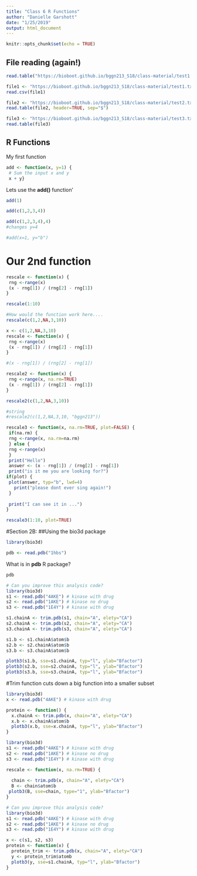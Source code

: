 ```yaml
---
title: "Class 6 R Functions"
author: "Danielle Garshott"
date: "1/25/2019"
output: html_document
---
```


```r
knitr::opts_chunk$set(echo = TRUE)
```

## File reading (again!)

```r
read.table("https://bioboot.github.io/bggn213_S18/class-material/test1.txt", header=TRUE, sep=",")
```

```r
file1 <- "https://bioboot.github.io/bggn213_S18/class-material/test1.txt"
read.csv(file1)
```

```r
file2 <- "https://bioboot.github.io/bggn213_S18/class-material/test2.txt"
read.table(file2, header=TRUE, sep="$")
```

```r
file3 <- "https://bioboot.github.io/bggn213_S18/class-material/test3.txt"
read.table(file3)
```

## R Functions

My first function

```r
add <- function(x, y=1) {
 # Sum the input x and y
 x + y}
```

Lets use the **add()** function'

```r
add(1)
```
```r
add(c(1,2,3,4))
```

```r
add(c(1,2,3,4),4)
#changes y=4
```

```r
#add(x=1, y="b")
```

# Our 2nd function 
```r
rescale <- function(x) {
 rng <-range(x)
 (x - rng[1]) / (rng[2] - rng[1])
}
```

```r
rescale(1:10)
```


```r
#How would the function work here....
rescale(c(1,2,NA,3,10))
```

```r
x <- c(1,2,NA,3,10)
rescale <- function(x) {
 rng <-range(x)
 (x - rng[1]) / (rng[2] - rng[1])
}

#(x - rng[1]) / (rng[2] - rng[1])

```

```r
rescale2 <- function(x) {
 rng <-range(x, na.rm=TRUE)
 (x - rng[1]) / (rng[2] - rng[1])
}
```
```r
rescale2(c(1,2,NA,3,10))
```

```r
#string
#rescale2(c(1,2,NA,3,10, "bggn213"))
```

```r
rescale3 <- function(x, na.rm=TRUE, plot=FALSE) {
 if(na.rm) {
 rng <-range(x, na.rm=na.rm)
 } else {
 rng <-range(x)
 }
 print("Hello")
 answer <- (x - rng[1]) / (rng[2] - rng[1])
 print("is it me you are looking for?")
if(plot) {
 plot(answer, typ="b", lwd=4)
   print("please dont ever sing again!")
 }
 
 print("I can see it in ...")
}


```

```r
rescale3(1:10, plot=TRUE)
```


#Section 2B:
##Using the bio3d package
```r
library(bio3d)
```


```r
pdb <- read.pdb("1hbs")
```

What is in **pdb** R package?
```r
pdb
```

```r
# Can you improve this analysis code?
library(bio3d)
s1 <- read.pdb("4AKE") # kinase with drug
s2 <- read.pdb("1AKE") # kinase no drug
s3 <- read.pdb("1E4Y") # kinase with drug

s1.chainA <- trim.pdb(s1, chain="A", elety="CA")
s2.chainA <- trim.pdb(s2, chain="A", elety="CA")
s3.chainA <- trim.pdb(s3, chain="A", elety="CA")

s1.b <- s1.chainA$atom$b
s2.b <- s2.chainA$atom$b
s3.b <- s3.chainA$atom$b

plotb3(s1.b, sse=s1.chainA, typ="l", ylab="Bfactor")
plotb3(s2.b, sse=s2.chainA, typ="l", ylab="Bfactor")
plotb3(s3.b, sse=s3.chainA, typ="l", ylab="Bfactor")
```

#Trim function cuts down a big function into a smaller subset

```r
library(bio3d)
x <- read.pdb("4AKE") # kinase with drug

protein <- function() {
  x.chainA <- trim.pdb(x, chain="A", elety="CA")
  x.b <- x.chainA$atom$b
  plotb3(x.b, sse=x.chainA, typ="l", ylab="Bfactor")
}
```


```r
library(bio3d)
s1 <- read.pdb("4AKE") # kinase with drug
s2 <- read.pdb("1AKE") # kinase no drug
s3 <- read.pdb("1E4Y") # kinase with drug

rescale <- function(x, na.rm=TRUE) {
  
  chain <- trim.pdb(x, chain="A", elety="CA")
  B <- chain$atom$b
 plotb3(B, sse=chain, type="1", ylab="Bfactor")
}

```


```r
# Can you improve this analysis code?
library(bio3d)
s1 <- read.pdb("4AKE") # kinase with drug
s2 <- read.pdb("1AKE") # kinase no drug
s3 <- read.pdb("1E4Y") # kinase with drug

x <- c(s1, s2, s3)
protein <- function(x) {
  protein_trim <- trim.pdb(x, chain="A", elety="CA")
  y <- protein_trim$atomb
  plotb3(y, sse=s1.chainA, typ="l", ylab="Bfactor")
}

```











